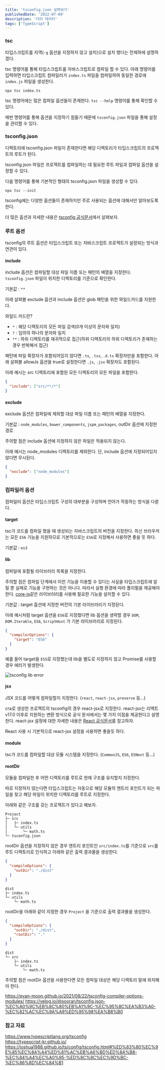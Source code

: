 ```yaml
---
title: 'tsconfig.json 살펴보기'
publishedDate: '2022-07-09'
description: '더미 데이터'
tags: ['TypeScript']
---
```


### tsc

타입스크립트를 지역(`-g` 옵션을 지정하지 않고 설치)으로 설치 했다는 전제하에 설명하겠다.

tsc 명령어를 통해 타입스크립트를 자바스크립트로 컴파일 할 수 있다. 아래 명령어를 입력하면 타입스크립트 컴파일러가 `index.ts` 파일을 컴파일하여 동일한 경로에 `index.js` 파일을 생성한다.

```
npx tsc index.ts
```

tsc 명령어에는 많은 컴파일 옵션들이 존재한다. `tsc --help` 명령어를 통해 확인할 수 있다.

매번 명령어를 통해 옵션을 지정하기 힘들기 때문에 `tsconfig.json` 파일을 통해 설정을 관리할 수 있다.

### tsconfig.json

디렉토리에 tsconfig.json 파일이 존재한다면 해당 디렉토리가 타입스크립트의 프로젝트의 루트가 된다.

tsconfig.json 파일은 프로젝트를 컴파일하는 데 필요한 루트 파일과 컴파일 옵션을 설정할 수 있다.

다음 명령어를 통해 기본적인 형태의 tsconfig.json 파일을 생성할 수 있다.

```
npx tsc --init
```

tsconfig에는 다양한 옵션들이 존재하지만 주로 사용되는 옵션에 대해서만 알아보도록 한다.

더 많은 옵션과 자세한 내용은 [tsconfig 공식문서](https://www.typescriptlang.org/tsconfig)에서 살펴보자.

### 루트 옵션

tsconfig의 루트 옵션은 타입스크립트 또는 자바스크립트 프로젝트가 설정되는 방식과 연관이 있다.

#### include

include 옵션은 컴파일할 대상 파일 이름 또는 패턴의 배열을 지정한다. `tsconfig.json` 파일이 위치한 디렉토리를 기준으로 확인한다.

기본값 : `**`

아래 살펴볼 exclude 옵션과 include 옵션은 glob 패턴을 위한 와일드카드를 지원한다.

와일드 카드란?

- `*` : 해당 디렉토리의 모든 파일 검색(0개 이상의 문자와 일치)
- `?` : 임의의 하나의 문자와 일치
- `**` : 하위 디렉토리를 재귀적으로 접근(하위 디렉토리의 하위 디렉토리가 존재하는 경우 반복해서 접근)

패턴에 파일 확장자가 포함되어있지 않다면 `.ts`, `.tsx`, `.d.ts` 확장자만을 포함한다. 아래 살펴볼 allowJs 옵션을 true로 설정한다면 `.js`, `.jsx` 확장자도 포함된다.

아래 예시는 src 디렉토리에 포함된 모든 디렉토리의 모든 파일을 포함한다.

```json
{
  "include": ["src/**/*"]
}
```

#### exclude

exclude 옵션은 컴파일에 제외할 대상 파일 이름 또는 패턴의 배열을 지정한다.

기본값 : `node_modules`, `bower_components`, `jspm_packages`, outDir 옵션에 지정한 경로

주의할 점은 include 옵션에 지정하지 않은 파일은 적용되지 않는다.

아래 예시는 node_modules 디렉토리를 제외한다. 단, include 옵션에 지정되어있지 않다면 무시된다.

```json
{
  "exclude": ["node_modules"]
}
```

### 컴파일러 옵션

컴파일러 옵션은 타입스크립트 구성의 대부분을 구성하며 언어가 작동하는 방식을 다룬다.

#### target

tsc가 코드를 컴파일 했을 때 생성되는 자바스크립트의 버전을 지정한다. 최신 브라우저는 모든 `ES6` 기능을 지원하므로 기본적으로는 `ES6`로 지정해서 사용하면 좋을 듯 하다.

기본값 : `es3`

#### lib

컴파일에 포함될 라이브러리 목록을 지정한다.

주의할 점은 컴파일 단계에서 이런 기능을 이용할 수 있다는 사실을 타입스크립트에 알릴 뿐 실제로 기능을 구현하는 것은 아니다. 따라서 실행 환경에 따라 폴리필을 제공해야 한다. [core-js](https://github.com/zloirock/core-js#readme)같은 라이브러리를 사용해 필요한 기능을 설치할 수 있다.

기본값 : target 옵션에 지정한 버전의 기본 라이브러리가 지정된다.

아래 예시처럼 target 옵션을 `ES6`로 지정했다면 lib 옵션을 생략할 경우 `DOM`, `DOM.Iterable`, `ES6`, `ScriptHost` 가 기본 라이브러리로 지정된다.

```json
{
  "compilerOptions": {
    "target": "ES6"
  }
}
```

예를 들어 target을 `ES5`로 지정했는데 lib을 별도로 지정하지 않고 Promise를 사용할 경우 에러가 발생한다.

![tsconfig lib error](https://github.com/chanyDev/TIL/blob/main/img/TS/tsconfig%20lib%20%EC%97%90%EB%9F%AC.png?raw=true)

#### jsx

JSX 코드를 어떻게 컴파일할지 지정한다. (`react`, `react-jsx`, `preserve` 등...)

cra로 생성한 프로젝트의 tsconfig의 경우 react-jsx로 지정한다. react-jsx는 리액트 v17.0 이후로 지원하는 변환 방식으로 공식 문서에서는 몇 가지 이점을 제공한다고 설명한다. react-jsx 설정에 대한 자세한 내용은 [React 공식문서](https://reactjs.org/blog/2020/09/22/introducing-the-new-jsx-transform.html)를 참고하자.

React 사용 시 기본적으로 react-jsx 설정을 사용하면 좋을듯 하다.

#### module

tsc가 코드를 컴파일할 대상 모듈 시스템을 지정한다. (`CommonJS`, `ES6`, `ESNext` 등...)

#### rootDir

모듈을 컴파일한 후 어떤 디렉토리를 루트로 현재 구조를 유지할지 지정한다.

따로 지정하지 않는다면 타입스크립트는 자동으로 해당 모듈의 엔트리 포인트가 되는 파일을 찾고 해당 파일이 위치한 디렉토리를 루트로 지정한다.

아래와 같은 구조를 갖는 프로젝트가 있다고 해보자.

```
Project
├─ src
│   ├─ index.ts
│   └─ utils
|       └─ math.ts
└─ tsconfig.json
```

rootDir 옵션을 지정하지 않은 경우 엔트리 포인트인 `src/index.ts`를 기준으로 `src`를 루트 디렉토리로 인식하고 아래와 같은 출력 결과물을 생성한다.

```json
{
  "compileOptions": {
    "outDir": "./dist"
  }
}
```

```
dist
├─ index.ts
└─ utils
    └─ math.ts
```

rootDir을 아래와 같이 지정한 경우 `Project` 을 기준으로 출력 결과물을 생성한다.

```json
{
  "compileOptions": {
    "outDir": "./dist",
    "rootDir": "."
  }
}
```

```
dist
└─ src
    ├─ index.ts
    └─ utils
        └─ math.ts
```

주의할 점은 rootDir 옵션을 사용한다면 모든 컴파일 대상은 해당 디렉토리 밑에 위치해야 한다.

https://evan-moon.github.io/2021/08/22/tsconfig-compiler-options-modules/
https://velog.io/@sooran/tsconfig.json-%EC%A0%9C%EB%8C%80%EB%A1%9C-%EC%95%8C%EA%B3%A0-%EC%82%AC%EC%9A%A9%ED%95%98%EA%B8%B0

### 참고 자료

https://www.typescriptlang.org/tsconfig <br />
https://typescript-kr.github.io/ <br />
https://joshua1988.github.io/ts/config/tsconfig.html#%ED%83%80%EC%9E%85%EC%8A%A4%ED%81%AC%EB%A6%BD%ED%8A%B8-%EC%84%A4%EC%A0%95-%ED%8C%8C%EC%9D%BC-%EC%86%8D%EC%84%B1
